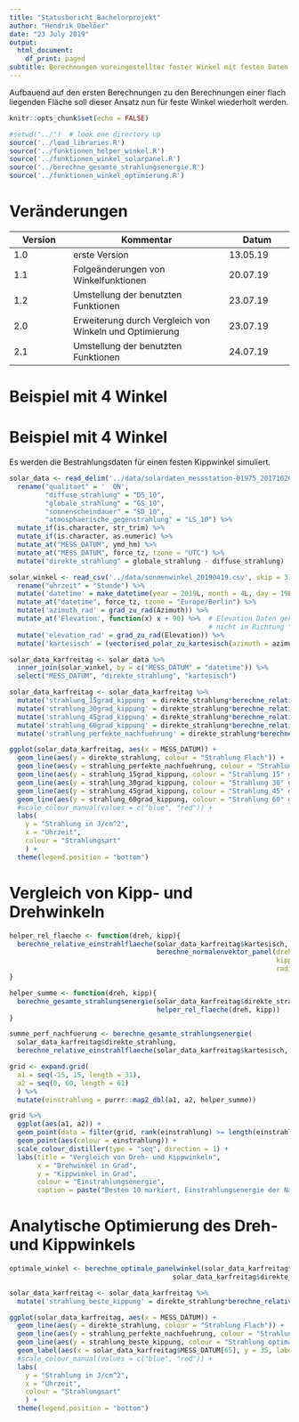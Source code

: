 ```yaml
---
title: "Statusbericht Bachelorprojekt"
author: "Hendrik Obelöer"
date: "23 July 2019"
output:
  html_document:
    df_print: paged
subtitle: Berechnungen voreingestellter fester Winkel mit festen Daten
---
```


Aufbauend auf den ersten Berechnungen zu den Berechnungen einer flach liegenden Fläche soll dieser Ansatz nun für feste Winkel wiederholt werden.

```r
knitr::opts_chunk$set(echo = FALSE)
```

```r
#setwd("../")  # look one directory up
source('../load_libraries.R')
source('../funktionen_helper_winkel.R')
source('../funktionen_winkel_solarpanel.R')
source('../berechne_gesamte_strahlungsenergie.R')
source('../funktionen_winkel_optimierung.R')
```


# Veränderungen

| Version  | Kommentar                | Datum     |
|----------|--------------------------|-----------|
| 1.0      | erste Version            | 13.05.19  |
| 1.1      | Folgeänderungen von Winkelfunktionen            | 20.07.19  |
| 1.2      | Umstellung der benutzten Funktionen | 23.07.19 |
| 2.0      | Erweiterung durch Vergleich von Winkeln und Optimierung | 23.07.19 |
| 2.1      | Umstellung der benutzten Funktionen | 24.07.19 |


# Beispiel mit 4 Winkel
# Beispiel mit 4 Winkel

Es werden die Bestrahlungsdaten für einen festen Kippwinkel simuliert.

```r
solar_data <- read_delim('../data/solardaten_messstation-01975_20171026-20190428.txt', delim = ";") %>%
  rename("qualitaet" = '  QN',
         "diffuse_strahlung" = "DS_10",
         "globale_strahlung" = "GS_10",
         "sonnenscheindauer" = "SD_10",
         "atmosphaerische_gegenstrahlung" = "LS_10") %>%
  mutate_if(is.character, str_trim) %>%
  mutate_if(is.character, as.numeric) %>%
  mutate_at("MESS_DATUM", ymd_hm) %>%
  mutate_at("MESS_DATUM", force_tz, tzone = "UTC") %>%
  mutate("direkte_strahlung" = globale_strahlung - diffuse_strahlung)
```

```r
solar_winkel <- read_csv('../data/sonnenwinkel_20190419.csv', skip = 3) %>%
  rename("uhrzeit" = "Stunde") %>%
  mutate('datetime' = make_datetime(year = 2019L, month = 4L, day = 19L, hour = hour(uhrzeit), min = minute(uhrzeit))) %>%
  mutate_at("datetime", force_tz, tzone = "Europe/Berlin") %>%
  mutate('azimuth_rad' = grad_zu_rad(Azimuth)) %>%
  mutate_at('Elevation', function(x) x + 90) %>%  # Elevation Daten gehen vom Nullpunkt in der Horizontalen aus
                                                  # nicht in Richtung "unten",90° Addition behebt das
  mutate('elevation_rad' = grad_zu_rad(Elevation)) %>%
  mutate('kartesisch' = (vectorised_polar_zu_kartesisch(azimuth = azimuth_rad, elevation = elevation_rad))) #%>%
```

```r
solar_data_karfreitag <- solar_data %>%
  inner_join(solar_winkel, by = c("MESS_DATUM" = "datetime")) %>%
  select("MESS_DATUM", "direkte_strahlung", "kartesisch")
```

```r
solar_data_karfreitag <- solar_data_karfreitag %>%
  mutate('strahlung_15grad_kippung' = direkte_strahlung*berechne_relative_einstrahlflaeche(kartesisch, berechne_normalenvektor_panel(kippwinkel = 15, radiant = FALSE))) %>%
  mutate('strahlung_30grad_kippung' = direkte_strahlung*berechne_relative_einstrahlflaeche(kartesisch, berechne_normalenvektor_panel(kippwinkel = 30, radiant = FALSE))) %>%
  mutate('strahlung_45grad_kippung' = direkte_strahlung*berechne_relative_einstrahlflaeche(kartesisch, berechne_normalenvektor_panel(kippwinkel = 45, radiant = FALSE))) %>%
  mutate('strahlung_60grad_kippung' = direkte_strahlung*berechne_relative_einstrahlflaeche(kartesisch, berechne_normalenvektor_panel(kippwinkel = 60, radiant = FALSE))) %>%
  mutate('strahlung_perfekte_nachfuehrung' = direkte_strahlung*berechne_relative_einstrahlflaeche(kartesisch, nachfuehrung = TRUE))
```

```r
ggplot(solar_data_karfreitag, aes(x = MESS_DATUM)) +
  geom_line(aes(y = direkte_strahlung, colour = "Strahlung Flach")) +
  geom_line(aes(y = strahlung_perfekte_nachfuehrung, colour = "Strahlung nachgeführt")) +
  geom_line(aes(y = strahlung_15grad_kippung, colour = "Strahlung 15° gekippt")) +
  geom_line(aes(y = strahlung_30grad_kippung, colour = "Strahlung 30° gekippt")) +
  geom_line(aes(y = strahlung_45grad_kippung, colour = "Strahlung 45° gekippt")) +
  geom_line(aes(y = strahlung_60grad_kippung, colour = "Strahlung 60° gekippt")) +
  #scale_colour_manual(values = c("blue", "red")) +
  labs(
    y = "Strahlung in J/cm^2",
    x = "Uhrzeit",
    colour = "Strahlungsart"
    ) +
  theme(legend.position = "bottom")
```


# Vergleich von Kipp- und Drehwinkeln
```r
helper_rel_flaeche <- function(dreh, kipp){
  berechne_relative_einstrahlflaeche(solar_data_karfreitag$kartesisch,
                                     berechne_normalenvektor_panel(drehwinkel = dreh,
                                                                   kippwinkel = kipp,
                                                                   radiant = FALSE))
}

helper_summe <- function(dreh, kipp){
  berechne_gesamte_strahlungsenergie(solar_data_karfreitag$direkte_strahlung,
                                     helper_rel_flaeche(dreh, kipp))
}

summe_perf_nachfuerung <- berechne_gesamte_strahlungsenergie(
  solar_data_karfreitag$direkte_strahlung,
  berechne_relative_einstrahlflaeche(solar_data_karfreitag$kartesisch, nachfuehrung = TRUE))

grid <- expand.grid(
  a1 = seq(-15, 15, length = 31),
  a2 = seq(0, 60, length = 61)
  ) %>% 
  mutate(einstrahlung = purrr::map2_dbl(a1, a2, helper_summe))

grid %>%
  ggplot(aes(a1, a2)) +
  geom_point(data = filter(grid, rank(einstrahlung) >= length(einstrahlung) - 10), size = 4, colour = "red") +
  geom_point(aes(colour = einstrahlung)) +
  scale_colour_distiller(type = "seq", direction = 1) +
  labs(title = "Vergleich von Dreh- und Kippwinkeln",
       x = "Drehwinkel in Grad",
       y = "Kippwinkel in Grad",
       colour = "Einstrahlungsenergie",
       caption = paste("Besten 10 markiert, Einstrahlungsenergie der Nachführung liegt bei ", round(summe_perf_nachfuerung), ".", sep = "")) 
```


# Analytische Optimierung des Dreh- und Kippwinkels

```r
optimale_winkel <- berechne_optimale_panelwinkel(solar_data_karfreitag$kartesisch, 
                                         solar_data_karfreitag$direkte_strahlung)

solar_data_karfreitag <- solar_data_karfreitag %>%
  mutate('strahlung_beste_kippung' = direkte_strahlung*berechne_relative_einstrahlflaeche(kartesisch, berechne_normalenvektor_panel(drehwinkel = optimale_winkel[1], kippwinkel = optimale_winkel[2], radiant = FALSE)))

ggplot(solar_data_karfreitag, aes(x = MESS_DATUM)) +
  geom_line(aes(y = direkte_strahlung, colour = "Strahlung Flach")) +
  geom_line(aes(y = strahlung_perfekte_nachfuehrung, colour = "Strahlung nachgeführt")) +
  geom_line(aes(y = strahlung_beste_kippung, colour = "Strahlung optimal gekippt")) +
  geom_label(aes(x = solar_data_karfreitag$MESS_DATUM[65], y = 35, label = paste("Winkel: Azim. ", round(optimale_winkel[1], digits = 2), " Elev. ", round(optimale_winkel[2], digits = 2)))) +
  #scale_colour_manual(values = c("blue", "red")) +
  labs(
    y = "Strahlung in J/cm^2",
    x = "Uhrzeit",
    colour = "Strahlungsart"
    ) +
  theme(legend.position = "bottom")
```
